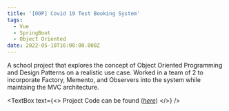```yaml
---
title: '[OOP] Covid 19 Test Booking System'
tags:
  - Vue
  - SpringBoot
  - Object Oriented
date: 2022-05-10T16:00:00.000Z
---
```


A school project that explores the concept of Object Oriented Programming and Design Patterns on a realistic use case. Worked in a team of 2 to incorporate Factory, Memento, and Observers into the system while maintaing the MVC architecture.

<TextBox
  text={<>
    Project Code can be found (*[here](https://github.com/sjoyee/covid-testing-registration-system)*)
  </>}
/>
